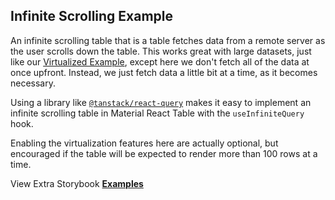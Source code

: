 
<Head>
  <title>Material React Table Docs - Infinite Scrolling Example</title>
  <meta
    name="description"
    content="An example of Material React Table which shows how to implement an infinite scrolling table that fetches data from a remote server as the user scrolls down the table with the useInfiniteQuery hook from react-query"
  />
</Head>

## Infinite Scrolling Example

An infinite scrolling table that is a table fetches data from a remote server as the user scrolls down the table. This works great with large datasets, just like our [Virtualized Example](/docs/examples/virtualized), except here we don't fetch all of the data at once upfront. Instead, we just fetch data a little bit at a time, as it becomes necessary.

Using a library like [`@tanstack/react-query`](https://tanstack.com/query/v4) makes it easy to implement an infinite scrolling table in Material React Table with the `useInfiniteQuery` hook.

Enabling the virtualization features here are actually optional, but encouraged if the table will be expected to render more than 100 rows at a time.

<Example />

View Extra Storybook **[Examples](https://www.material-react-table.dev/?path=/story/prop-playground--default)**
